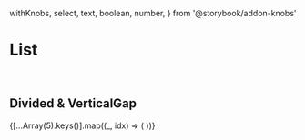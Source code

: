   withKnobs,
  select,
  text,
  boolean,
  number,
} from '@storybook/addon-knobs'

<Meta title="Core-Elements | List" decorators={[withKnobs]} />

# List

<br />

## Divided & VerticalGap

<Preview>
  <Story name="List">
    <List
      verticalGap={(number('verticalGap(리스트 간격)', 20))}
      divided={boolean('divided', false)}
      dividerColor={text('deviderColor(구분선 색상)', '#ff0000')}
      dividerWeight={number('dividerWeight(구분선 두께)', 1)}
      >
      {[...Array(5).keys()].map((_, idx) => (
        <List.Item
          key={idx}
          noDivider={boolean('짝수 번째 아래 라인 생략', false) && idx % 2 === 0}
        >
          <ColorBox color="blue" />
        </List.Item>
      ))}
    </List>
  </Story>
</Preview>
